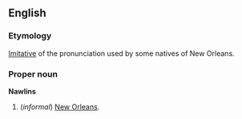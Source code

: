 ==English==
===Etymology===
[[Imitative]] of the pronunciation used by some natives of New Orleans.

===Proper noun===
'''Nawlins'''

#(''informal'') [[New Orleans]].
